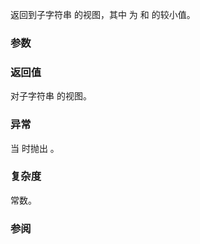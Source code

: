 {{cpp/experimental/basic_string_view/title | substr}}
{{cpp/experimental/basic_string_view/navbar}}
{{ddcl | 1=
constexpr basic_string_view
    substr(size_type pos = 0, size_type count = npos ) const;
}}

返回到子字符串 {{tt|[pos, pos + rcount)}} 的视图，其中 {{tt|rcount}} 为 {{tt|count}} 和 {{c|size() - pos}} 的较小值。

===参数===
{{par begin}}
{{par | pos | 首字符的位置}}
{{par | count | 所请求的长度}}
{{par end}} 

===返回值===
对子字符串 {{tt|[pos, pos + rcount)}} 的视图。

===异常===
当 {{c|pos &gt; size()}} 时抛出 {{lc|std::out_of_range}}。

===复杂度===
常数。

===参阅===
{{dsc begin}}
{{dsc inc | cpp/experimental/basic_string_view/dsc copy}}
{{dsc inc | cpp/experimental/basic_string_view/dsc find}}
{{dsc end}}